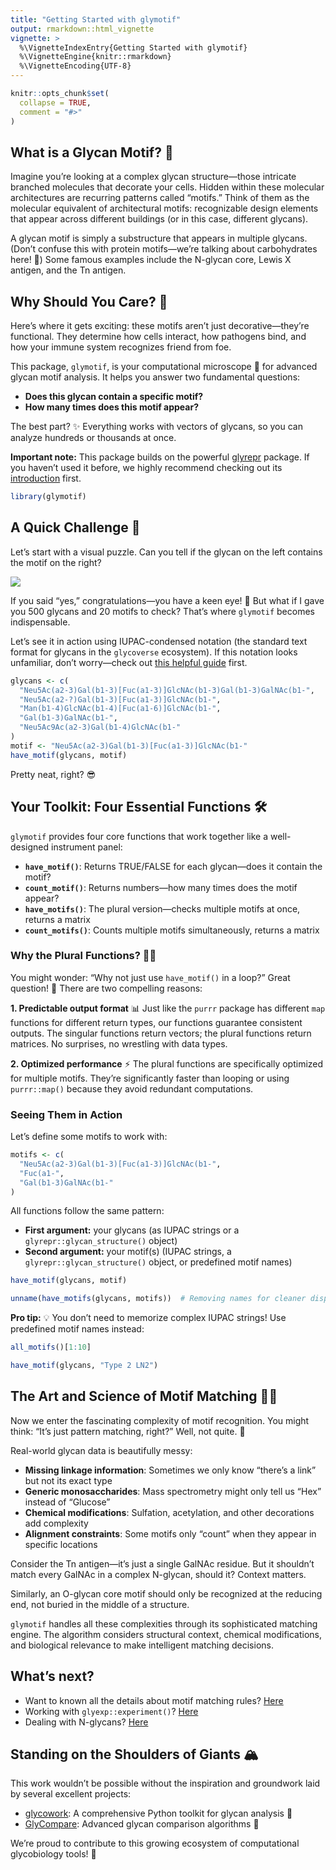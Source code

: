 ```yaml
---
title: "Getting Started with glymotif"
output: rmarkdown::html_vignette
vignette: >
  %\VignetteIndexEntry{Getting Started with glymotif}
  %\VignetteEngine{knitr::rmarkdown}
  %\VignetteEncoding{UTF-8}
---
```


```r
knitr::opts_chunk$set(
  collapse = TRUE,
  comment = "#>"
)
```

## What is a Glycan Motif? 🧬

Imagine you're looking at a complex glycan structure—those intricate branched molecules that decorate your cells.
Hidden within these molecular architectures are recurring patterns called "motifs."
Think of them as the molecular equivalent of architectural motifs: 
recognizable design elements that appear across different buildings (or in this case, 
different glycans).

A glycan motif is simply a substructure that appears in multiple glycans.
(Don't confuse this with protein motifs—we're talking about carbohydrates here! 🍭)
Some famous examples include the N-glycan core, 
Lewis X antigen, 
and the Tn antigen.

## Why Should You Care? 🤔

Here's where it gets exciting: 
these motifs aren't just decorative—they're functional.
They determine how cells interact, 
how pathogens bind, 
and how your immune system recognizes friend from foe.

This package, 
`glymotif`, 
is your computational microscope 🔬 for advanced glycan motif analysis.
It helps you answer two fundamental questions:

- **Does this glycan contain a specific motif?**
- **How many times does this motif appear?**

The best part? ✨
Everything works with vectors of glycans, 
so you can analyze hundreds or thousands at once.

**Important note:** This package builds on the powerful [glyrepr](https://github.com/glycoverse/glyrepr) package.
If you haven't used it before, 
we highly recommend checking out its [introduction](https://glycoverse.github.io/glyrepr/articles/glyrepr.html) first.

```r
library(glymotif)
```

## A Quick Challenge 🧩

Let's start with a visual puzzle.
Can you tell if the glycan on the left contains the motif on the right?

![](img/intro_example.png)

If you said "yes," 
congratulations—you have a keen eye! 👀
But what if I gave you 500 glycans and 20 motifs to check?
That's where `glymotif` becomes indispensable.

Let's see it in action using IUPAC-condensed notation 
(the standard text format for glycans in the `glycoverse` ecosystem).
If this notation looks unfamiliar, 
don't worry—check out [this helpful guide](https://glycoverse.github.io/glyrepr/articles/iupac.html) first.

```r
glycans <- c(
  "Neu5Ac(a2-3)Gal(b1-3)[Fuc(a1-3)]GlcNAc(b1-3)Gal(b1-3)GalNAc(b1-",
  "Neu5Ac(a2-?)Gal(b1-3)[Fuc(a1-3)]GlcNAc(b1-",
  "Man(b1-4)GlcNAc(b1-4)[Fuc(a1-6)]GlcNAc(b1-",
  "Gal(b1-3)GalNAc(b1-",
  "Neu5Ac9Ac(a2-3)Gal(b1-4)GlcNAc(b1-"
)
motif <- "Neu5Ac(a2-3)Gal(b1-3)[Fuc(a1-3)]GlcNAc(b1-"
have_motif(glycans, motif)
```

Pretty neat, 
right? 😎

## Your Toolkit: Four Essential Functions 🛠️

`glymotif` provides four core functions that work together like a well-designed instrument panel:

- **`have_motif()`**: Returns TRUE/FALSE for each glycan—does it contain the motif?
- **`count_motif()`**: Returns numbers—how many times does the motif appear?
- **`have_motifs()`**: The plural version—checks multiple motifs at once, 
returns a matrix
- **`count_motifs()`**: Counts multiple motifs simultaneously, 
returns a matrix

### Why the Plural Functions? 🤷‍♀️

You might wonder: 
"Why not just use `have_motif()` in a loop?"
Great question! 💭
There are two compelling reasons:

**1. Predictable output format** 📊
Just like the `purrr` package has different `map` functions for different return types, 
our functions guarantee consistent outputs.
The singular functions return vectors; 
the plural functions return matrices.
No surprises, 
no wrestling with data types.

**2. Optimized performance** ⚡
The plural functions are specifically optimized for multiple motifs.
They're significantly faster than looping or using `purrr::map()` because they avoid redundant computations.

### Seeing Them in Action

Let's define some motifs to work with:

```r
motifs <- c(
  "Neu5Ac(a2-3)Gal(b1-3)[Fuc(a1-3)]GlcNAc(b1-",
  "Fuc(a1-",
  "Gal(b1-3)GalNAc(b1-"
)
```

All functions follow the same pattern:

- **First argument:** your glycans (as IUPAC strings or a `glyrepr::glycan_structure()` object)
- **Second argument:** your motif(s) (IUPAC strings, 
a `glyrepr::glycan_structure()` object, 
or predefined motif names)

```r
have_motif(glycans, motif)
```

```r
unname(have_motifs(glycans, motifs))  # Removing names for cleaner display
```

**Pro tip:** 💡 You don't need to memorize complex IUPAC strings!
Use predefined motif names instead:

```r
all_motifs()[1:10]
```

```r
have_motif(glycans, "Type 2 LN2")
```

## The Art and Science of Motif Matching 🎨🔬

Now we enter the fascinating complexity of motif recognition.
You might think: 
"It's just pattern matching, 
right?"
Well, 
not quite. 🤨

Real-world glycan data is beautifully messy:

- **Missing linkage information**: Sometimes we only know "there's a link" but not its exact type
- **Generic monosaccharides**: Mass spectrometry might only tell us "Hex" instead of "Glucose"
- **Chemical modifications**: Sulfation, acetylation, and other decorations add complexity
- **Alignment constraints**: Some motifs only "count" when they appear in specific locations

Consider the Tn antigen—it's just a single GalNAc residue.
But it shouldn't match every GalNAc in a complex N-glycan, 
should it?
Context matters.

Similarly, 
an O-glycan core motif should only be recognized at the reducing end, 
not buried in the middle of a structure.

`glymotif` handles all these complexities through its sophisticated matching engine.
The algorithm considers structural context, 
chemical modifications, 
and biological relevance to make intelligent matching decisions.

## What's next?

- Want to known all the details about motif matching rules? [Here](https://glycoverse.github.io/glymotif/articles/motif-matching.html)
- Working with `glyexp::experiment()`? [Here](https://glycoverse.github.io/glymotif/articles/with-exp.html)
- Dealing with N-glycans? [Here](https://glycoverse.github.io/glymotif/articles/n-glycans.html)

## Standing on the Shoulders of Giants 🏔️

This work wouldn't be possible without the inspiration and groundwork laid by several excellent projects:

- [glycowork](https://github.com/BojarLab/glycowork): A comprehensive Python toolkit for glycan analysis 🐍
- [GlyCompare](https://github.com/LewisLabUCSD/GlyCompare): Advanced glycan comparison algorithms 🔬

We're proud to contribute to this growing ecosystem of computational glycobiology tools! 🌱